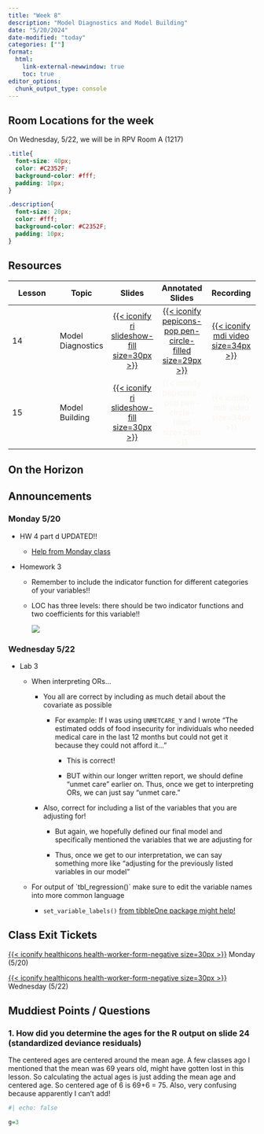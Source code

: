 ```yaml
---
title: "Week 8"
description: "Model Diagnostics and Model Building"
date: "5/20/2024"
date-modified: "today"
categories: [""]
format: 
  html:
    link-external-newwindow: true
    toc: true
editor_options: 
  chunk_output_type: console
---
```


::: callout-important
## Room Locations for the week

On Wednesday, 5/22, we will be in RPV Room A (1217)
:::

```css
.title{
  font-size: 40px;
  color: #C2352F;
  background-color: #fff;
  padding: 10px;
}

.description{
  font-size: 20px;
  color: #fff;
  background-color: #C2352F;
  padding: 10px;
}
```

## Resources

| Lesson | Topic             |                                                              Slides                                                              |                                                                  Annotated Slides                                                                   |                                                               Recording                                                                |
|---------------|---------------|:-------------:|:-------------:|:-------------:|
| 14     | Model Diagnostics | [[{{< iconify ri slideshow-fill size=30px >}}](/lectures/14_Model_diagnostics/14_Model_diagnostics.qmd)]{style="color:#f8f5f0;"} | [[{{< iconify pepicons-pop pen-circle-filled size=29px >}}](/lectures/14_Model_diagnostics/14_Model_diagnostics_notes.pdf)]{style="color:#f8f5f0;"} | [[{{< iconify mdi video size=34px >}}](https://echo360.org/media/81e8b1c4-1c1a-4747-9b1d-f154a6702c36/public)]{style="color:#f8f5f0;"} |
| 15     | Model Building    |    [[{{< iconify ri slideshow-fill size=30px >}}](/lectures/15_Model_building/15_Model_Building.qmd)]{style="color:#f8f5f0;"}    |                                 [{{< iconify pepicons-pop pen-circle-filled size=29px >}}]{style="color:#f8f5f0;"}                                  |                                     [{{< iconify mdi video size=34px >}}]{style="color:#f8f5f0;"}                                      |

## On the Horizon

## Announcements

### Monday 5/20

-   HW 4 part d UPDATED!!

    -   [Help from Monday class](week_08/HW4_help.pdf)

-   Homework 3

    -   Remember to include the indicator function for different categories of your variables!!

    -   LOC has three levels: there should be two indicator functions and two coefficients for this variable!!

        ![](week_08/loc.png)

### Wednesday 5/22

-   Lab 3

    -   When interpreting ORs...

        -   You all are correct by including as much detail about the covariate as possible

            -   For example: If I was using `UNMETCARE_Y` and I wrote "The estimated odds of food insecurity for individuals who needed medical care in the last 12 months but could not get it because they could not afford it..."

                -   This is correct!

                -   BUT within our longer written report, we should define "unmet care" earlier on. Thus, once we get to interpreting ORs, we can just say "unmet care."

        -   Also, correct for including a list of the variables that you are adjusting for!

            -   But again, we hopefully defined our final model and specifically mentioned the variables that we are adjusting for

            -   Thus, once we get to our interpretation, we can say something more like "adjusting for the previously listed variables in our model"

    -   For output of \`tbl_regression()\` make sure to edit the variable names into more common language

        -   `set_variable_labels()` [from tibbleOne package might help!](https://rdrr.io/cran/tibbleOne/man/set_variable_labels.html)

## Class Exit Tickets

[[{{< iconify healthicons health-worker-form-negative size=30px >}}](https://forms.office.com/Pages/ResponsePage.aspx?id=V3lz4rj6fk2U9pvWr59xWFMopmPUjRtDiHLswhgacNhUNzhJTkoyOEtZNEExQjQ1U1hIVTM4UTJKMy4u)]{style="color:#f8f5f0;"} Monday (5/20)

[[{{< iconify healthicons health-worker-form-negative size=30px >}}](https://forms.office.com/Pages/ResponsePage.aspx?id=V3lz4rj6fk2U9pvWr59xWFMopmPUjRtDiHLswhgacNhURTNFQ1haMjNWN1FSMVFHSjdaNFNIV0w4RC4u)]{style="color:#f8f5f0;"} Wednesday (5/22)

## Muddiest Points / Questions

### 1. How did you determine the ages for the R output on slide 24 (standardized deviance residuals)

The centered ages are centered around the mean age. A few classes ago I mentioned that the mean was 69 years old, might have gotten lost in this lesson. So calculating the actual ages is just adding the mean age and centered age. So centered age of 6 is 69+6 = 75. Also, very confusing because apparently I can't add!

```r
#| echo: false

g=3
```

### 

